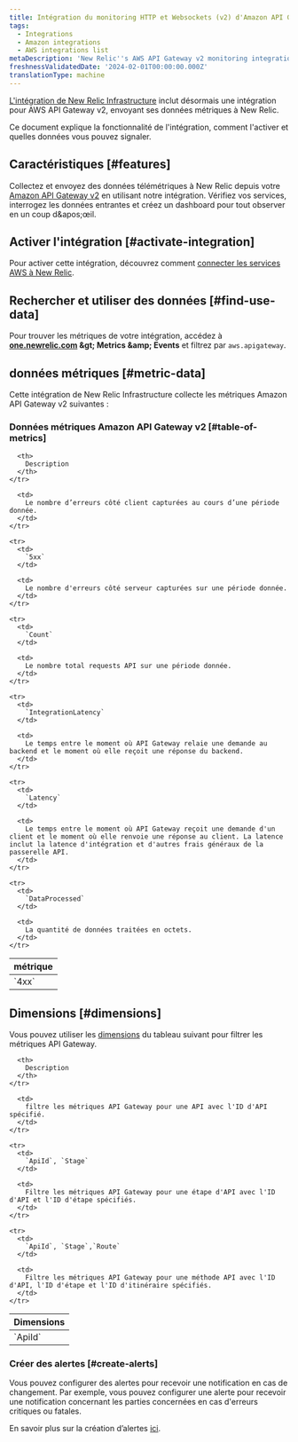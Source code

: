 ```yaml
---
title: Intégration du monitoring HTTP et Websockets (v2) d'Amazon API Gateway
tags:
  - Integrations
  - Amazon integrations
  - AWS integrations list
metaDescription: 'New Relic''s AWS API Gateway v2 monitoring integration: what data it reports, and how to enable it.'
freshnessValidatedDate: '2024-02-01T00:00:00.000Z'
translationType: machine
---
```


[L'intégration de New Relic Infrastructure](/docs/infrastructure/introduction-infra-monitoring) inclut désormais une intégration pour AWS API Gateway v2, envoyant ses données métriques à New Relic.

Ce document explique la fonctionnalité de l'intégration, comment l'activer et quelles données vous pouvez signaler.

## Caractéristiques [#features]

Collectez et envoyez des données télémétriques à New Relic depuis votre [Amazon API Gateway v2](https://aws.amazon.com/api-gateway/) en utilisant notre intégration. Vérifiez vos services, interrogez les données entrantes et créez un dashboard pour tout observer en un coup d&amp;apos;œil.

## Activer l'intégration [#activate-integration]

Pour activer cette intégration, découvrez comment [connecter les services AWS à New Relic](/docs/infrastructure/amazon-integrations/connect/aws-metric-stream-setup/).

## Rechercher et utiliser des données [#find-use-data]

Pour trouver les métriques de votre intégration, accédez à <DNT>**[one.newrelic.com](https://one.newrelic.com/all-capabilities) &amp;gt; Metrics &amp;amp; Events**</DNT> et filtrez par `aws.apigateway`.

## données métriques [#metric-data]

Cette intégration de New Relic Infrastructure collecte les métriques Amazon API Gateway v2 suivantes :

### Données métriques Amazon API Gateway v2 [#table-of-metrics]

<table>
  <thead>
    <tr>
      <th style={{ width: "200px" }}>
        métrique
      </th>

      <th>
        Description
      </th>
    </tr>
  </thead>

  <tbody>
    <tr>
      <td>
        `4xx`
      </td>

      <td>
        Le nombre d’erreurs côté client capturées au cours d’une période donnée.
      </td>
    </tr>

    <tr>
      <td>
        `5xx`
      </td>

      <td>
        Le nombre d'erreurs côté serveur capturées sur une période donnée.
      </td>
    </tr>

    <tr>
      <td>
        `Count`
      </td>

      <td>
        Le nombre total requests API sur une période donnée.
      </td>
    </tr>

    <tr>
      <td>
        `IntegrationLatency`
      </td>

      <td>
        Le temps entre le moment où API Gateway relaie une demande au backend et le moment où elle reçoit une réponse du backend.
      </td>
    </tr>

    <tr>
      <td>
        `Latency`
      </td>

      <td>
        Le temps entre le moment où API Gateway reçoit une demande d'un client et le moment où elle renvoie une réponse au client. La latence inclut la latence d'intégration et d'autres frais généraux de la passerelle API.
      </td>
    </tr>

    <tr>
      <td>
        `DataProcessed`
      </td>

      <td>
        La quantité de données traitées en octets.
      </td>
    </tr>
  </tbody>
</table>

## Dimensions [#dimensions]

Vous pouvez utiliser les [dimensions](http://docs.aws.amazon.com/AmazonCloudWatch/latest/APIReference/API_Dimension.html) du tableau suivant pour filtrer les métriques API Gateway.

<table>
  <thead>
    <tr>
      <th style={{ width: "285x" }}>
        Dimensions
      </th>

      <th>
        Description
      </th>
    </tr>
  </thead>

  <tbody>
    <tr>
      <td>
        `ApiId`
      </td>

      <td>
        filtre les métriques API Gateway pour une API avec l'ID d'API spécifié.
      </td>
    </tr>

    <tr>
      <td>
        `ApiId`, `Stage`
      </td>

      <td>
        Filtre les métriques API Gateway pour une étape d'API avec l'ID d'API et l'ID d'étape spécifiés.
      </td>
    </tr>

    <tr>
      <td>
        `ApiId`, `Stage`,`Route`
      </td>

      <td>
        Filtre les métriques API Gateway pour une méthode API avec l'ID d'API, l'ID d'étape et l'ID d'itinéraire spécifiés.
      </td>
    </tr>
  </tbody>
</table>

### Créer des alertes [#create-alerts]

Vous pouvez configurer des alertes pour recevoir une notification en cas de changement. Par exemple, vous pouvez configurer une alerte pour recevoir une notification concernant les parties concernées en cas d'erreurs critiques ou fatales.

En savoir plus sur la création d’alertes [ici](/docs/tutorial-create-alerts/create-an-alert/).